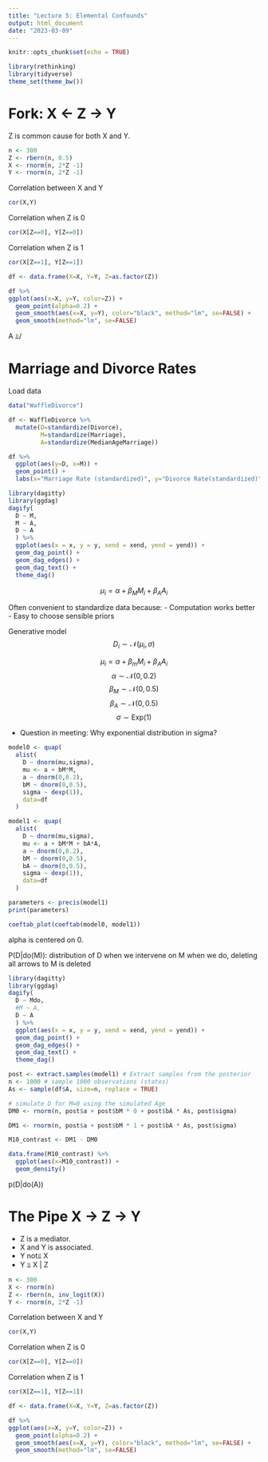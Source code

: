 ```yaml
---
title: "Lecture 5: Elemental Confounds"
output: html_document
date: "2023-03-09"
---
```


```r
knitr::opts_chunk$set(echo = TRUE)
```

```r
library(rethinking)
library(tidyverse)
theme_set(theme_bw())
```
# Fork: X ← Z → Y
Z is common cause for both X and Y. 
```r
n <- 300
Z <- rbern(n, 0.5)
X <- rnorm(n, 2*Z -1)
Y <- rnorm(n, 2*Z -1)

```
Correlation between X and Y
```r
cor(X,Y)
```

Correlation when Z is 0
```r
cor(X[Z==0], Y[Z==0])
```

Correlation when Z is 1
```r
cor(X[Z==1], Y[Z==1])
```

```r
df <- data.frame(X=X, Y=Y, Z=as.factor(Z)) 

df %>% 
ggplot(aes(x=X, y=Y, color=Z)) +
  geom_point(alpha=0.2) +
  geom_smooth(aes(x=X, y=Y), color="black", method="lm", se=FALSE) +
  geom_smooth(method="lm", se=FALSE) 
```
A ⫫/ 

# Marriage and Divorce Rates
Load data
```r
data("WaffleDivorce")

df <- WaffleDivorce %>% 
  mutate(D=standardize(Divorce),
         M=standardize(Marriage),
         A=standardize(MedianAgeMarriage))

df %>% 
  ggplot(aes(y=D, x=M)) +
  geom_point() +
  labs(x="Marriage Rate (standardized)", y="Divorce Rate(standardized)")

```


```r
library(dagitty)
library(ggdag)
dagify(
  D ~ M,
  M ~ A,
  D ~ A
  ) %>%
  ggplot(aes(x = x, y = y, xend = xend, yend = yend)) +
  geom_dag_point() + 
  geom_dag_edges() +
  geom_dag_text() +
  theme_dag()
```

$$ \mu_i = \alpha + \beta_M M_i + \beta_A A_i $$

Often convenient to standardize data because: 
- Computation works better
- Easy to choose sensible priors


Generative model
$$ D_i \sim \mathcal{N}(\mu_i,\sigma)$$

$$ \mu_i = \alpha + \beta_m M_i + \beta_A A_i $$
$$ \alpha \sim \mathcal{N}(0,0.2)$$
$$ \beta_M \sim \mathcal{N}(0,0.5)$$
$$ \beta_A \sim \mathcal{N}(0,0.5)$$
$$ \sigma \sim \text{Exp}(1)$$

- Question in meeting: Why exponential distribution in sigma?



```r
model0 <- quap(
  alist(
    D ~ dnorm(mu,sigma),
    mu <- a + bM*M,
    a ~ dnorm(0,0.2),
    bM ~ dnorm(0,0.5),
    sigma ~ dexp(1)),
    data=df
  )

model1 <- quap(
  alist(
    D ~ dnorm(mu,sigma),
    mu <- a + bM*M + bA*A,
    a ~ dnorm(0,0.2),
    bM ~ dnorm(0,0.5),
    bA ~ dnorm(0,0.5),
    sigma ~ dexp(1)),
    data=df
  )

parameters <- precis(model1)
print(parameters)

coeftab_plot(coeftab(model0, model1))


```

alpha is centered on 0.


P(D|do(M)): distribution of D when we intervene on M when we do, deleting all arrows to M is deleted


```r
library(dagitty)
library(ggdag)
dagify(
  D ~ Mdo,
  #M ~ A,
  D ~ A
  ) %>%
  ggplot(aes(x = x, y = y, xend = xend, yend = yend)) +
  geom_dag_point() + 
  geom_dag_edges() +
  geom_dag_text() +
  theme_dag()
```

```r
post <- extract.samples(model1) # Extract samples from the posterior
n <- 1000 # sample 1000 observations (states)
As <- sample(df$A, size=n, replace = TRUE)

# simulate D for M=0 using the simulated Age
DM0 <- rnorm(n, post$a + post$bM * 0 + post$bA * As, post$sigma)

DM1 <- rnorm(n, post$a + post$bM * 1 + post$bA * As, post$sigma)

M10_contrast <- DM1 - DM0

data.frame(M10_contrast) %>% 
  ggplot(aes(x=M10_contrast)) +
  geom_density()
```

p(D|do(A)) 

# The Pipe X → Z → Y
- Z is a mediator.
- X and Y is associated. 
- Y not⫫ X
- Y ⫫ X | Z


```r
n <- 300
X <- rnorm(n)
Z <- rbern(n, inv_logit(X))
Y <- rnorm(n, 2*Z -1)

```
Correlation between X and Y
```r
cor(X,Y)
```

Correlation when Z is 0
```r
cor(X[Z==0], Y[Z==0])
```

Correlation when Z is 1
```r
cor(X[Z==1], Y[Z==1])
```
```r
df <- data.frame(X=X, Y=Y, Z=as.factor(Z)) 

df %>% 
ggplot(aes(x=X, y=Y, color=Z)) +
  geom_point(alpha=0.2) +
  geom_smooth(aes(x=X, y=Y), color="black", method="lm", se=FALSE) +
  geom_smooth(method="lm", se=FALSE) 
```

